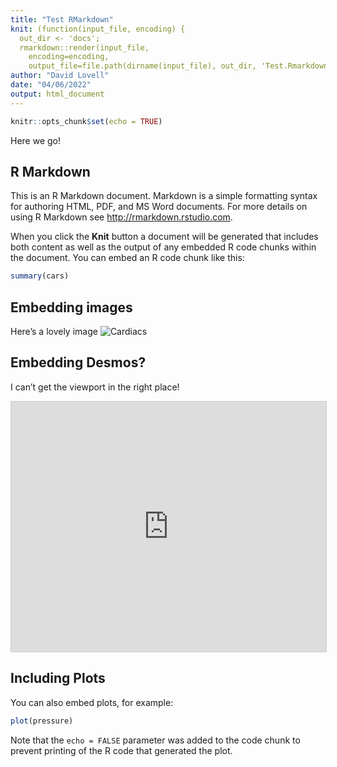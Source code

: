 ```yaml
---
title: "Test RMarkdown"
knit: (function(input_file, encoding) {
  out_dir <- 'docs';
  rmarkdown::render(input_file,
    encoding=encoding,
    output_file=file.path(dirname(input_file), out_dir, 'Test.Rmarkdown.html'))})
author: "David Lovell"
date: "04/06/2022"
output: html_document
---
```


```r
knitr::opts_chunk$set(echo = TRUE)
```

Here we go!

## R Markdown

This is an R Markdown document. Markdown is a simple formatting syntax for authoring HTML, PDF, and MS Word documents. For more details on using R Markdown see <http://rmarkdown.rstudio.com>.

When you click the **Knit** button a document will be generated that includes both content as well as the output of any embedded R code chunks within the document. You can embed an R code chunk like this:

```r
summary(cars)
```

## Embedding images

Here's a lovely image
![Cardiacs](docs/images/cardiacs.png)

## Embedding Desmos?

I can't get the viewport in the right place!

<iframe src="https://www.desmos.com/calculator/vg35tm5qlr?embed" width="100%" height="400" style="border: 1px solid #ccc" frameborder=0  data-external="1"></iframe>

## Including Plots

You can also embed plots, for example:

```r
plot(pressure)
```

Note that the `echo = FALSE` parameter was added to the code chunk to prevent printing of the R code that generated the plot.
